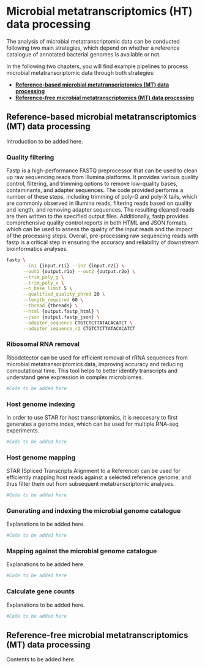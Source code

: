 # Microbial metatranscriptomics (HT) data processing {#microbial-metatranscriptomics-data-processing}

The analysis of microbial metatranscriptomic data can be conducted following two main strategies, which depend on whether a reference catalogue of annotated bacterial genomes is available or not.

In the following two chapters, you will find example pipelines to process microbial metatranscriptomic data through both strategies:

*  **[Reference-based microbial metatranscriptomics (MT) data processing](#microbial-metatranscriptomics-data-processing-reference-based)**
*  **[Reference-free microbial metatranscriptomics (MT) data processing](#microbial-metatranscriptomics-data-processing-reference-free)**

## Reference-based microbial metatranscriptomics (MT) data processing {#microbial-metatranscriptomics-data-processing-reference-based}

Introduction to be added here.

### Quality filtering {-}

Fastp is a high-performance FASTQ preprocessor that can be used to clean up raw sequencing reads from Illumina platforms. It provides various quality control, filtering, and trimming options to remove low-quality bases, contaminants, and adapter sequences. The code provided performs a number of these steps, including trimming of poly-G and poly-X tails, which are commonly observed in Illumina reads, filtering reads based on quality and length, and removing adapter sequences. The resulting cleaned reads are then written to the specified output files. Additionally, fastp provides comprehensive quality control reports in both HTML and JSON formats, which can be used to assess the quality of the input reads and the impact of the processing steps. Overall, pre-processing raw sequencing reads with fastp is a critical step in ensuring the accuracy and reliability of downstream bioinformatics analyses.

```sh
fastp \
      --in1 {input.r1i} --in2 {input.r2i} \
      --out1 {output.r1o} --out2 {output.r2o} \
      --trim_poly_g \
      --trim_poly_x \
      --n_base_limit 5 \
      --qualified_quality_phred 20 \
      --length_required 60 \
      --thread {threads} \
      --html {output.fastp_html} \
      --json {output.fastp_json} \
      --adapter_sequence CTGTCTCTTATACACATCT \
      --adapter_sequence_r2 CTGTCTCTTATACACATCT
```

### Ribosomal RNA removal {-}

Ribodetector can be used for efficient removal of rRNA sequences from microbial metatranscriptomics data, improving accuracy and reducing computational time. This tool helps to better identify transcripts and understand gene expression in complex microbiomes.

```sh
#Code to be added here
```

### Host genome indexing {-}

In order to use STAR for host transcriptomics, it is neccesary to first generates a genome index, which  can be used for multiple RNA-seq experiments.

```sh
#Code to be added here
```

### Host genome mapping {-}

STAR (Spliced Transcripts Alignment to a Reference) can be used for efficiently mapping host reads against a selected reference genome, and thus filter them out from subsequent metatranscriptomic analyses.

```sh
#Code to be added here
```

### Generating and indexing the microbial genome catalogue {-}

Explanations to be added here.

```sh
#Code to be added here
```

### Mapping against the microbial genome catalogue {-}

Explanations to be added here.

```sh
#Code to be added here
```

### Calculate gene counts {-}

Explanations to be added here.

```sh
#Code to be added here
```

## Reference-free microbial metatranscriptomics (MT) data processing {#microbial-metatranscriptomics-data-processing-reference-free}

Contents to be added here.
